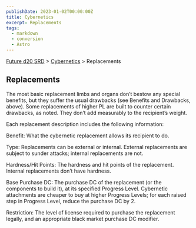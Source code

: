 ```yaml
---
publishDate: 2023-01-02T00:00:00Z
title: Cybernetics
excerpt: Replacements
tags:
  - markdown
  - conversion
  - Astro
---
```






[Future d20 SRD](/#futureD20) > [Cybernetics](future-d20-srd-cybernetics-index) > Replacements




## Replacements


The most basic replacement limbs and organs don’t bestow any special benefits, but they suffer the usual drawbacks (see Benefits and Drawbacks, above). Some replacements of higher PL are built to counter certain drawbacks, as noted. They don’t add measurably to the recipient’s weight.


Each replacement description includes the following information:


Benefit: What the cybernetic replacement allows its recipient to do.


Type: Replacements can be external or internal. External replacements are subject to sunder attacks; internal replacements are not.


Hardness/Hit Points: The hardness and hit points of the replacement. Internal replacements don’t have hardness.


Base Purchase DC: The purchase DC of the replacement (or the components to build it), at its specified Progress Level. Cybernetic attachments are cheaper to buy at higher Progress Levels; for each raised step in Progress Level, reduce the purchase DC by 2.


Restriction: The level of license required to purchase the replacement legally, and an appropriate black market purchase DC modifier.



